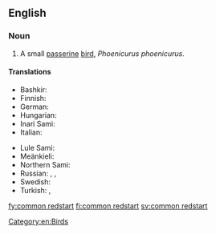 ==English==
{{wikipedia}}

===Noun===
{{en-noun|head=[[common]] [[redstart]]}}

# A small [[passerine]] [[bird]], ''Phoenicurus phoenicurus''.

====Translations====
{{trans-top|Phoenicurus phoenicurus}}
* Bashkir: {{t|ba|утҡойроҡ|tr=utqoyroq|sc=Cyrl}}
* Finnish: {{t+|fi|leppälintu}}
* German: {{t|de|Gartenrotschwanz|m}}
* Hungarian: {{t|hu|kerti rozsdafarkú}}
* Inari Sami: {{t|smn|leibiloddááš}}
* Italian: {{t|it|codirosso|m}}
{{trans-mid}}
* Lule Sami: {{t|smj|liejbbelådde}}
* Meänkieli: {{t|fit|uulintu}}
* Northern Sami: {{t|se|leaibeloddi}}
* Russian: {{t|ru|обыкновенная горихвостка|f|sc=Cyrl}}, {{t|ru|садовая горихвостка|f|sc=Cyrl}}, {{t|ru|горихвостка-лысушка|f|sc=Cyrl}}
* Swedish: {{t+|sv|rödstjärt|c}}
* Turkish: {{t+|tr|bayağı kızılkuyruk}}, {{t+|tr|kızılkuyruk}}
{{trans-bottom}}

[[Category:en:Birds]]

[[fy:common redstart]]
[[fi:common redstart]]
[[sv:common redstart]]